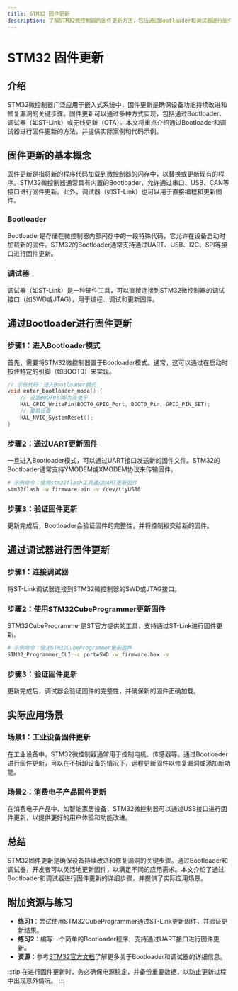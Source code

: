 ```yaml
---
title: STM32 固件更新
description: 了解STM32微控制器的固件更新方法，包括通过Bootloader和调试器进行固件更新的详细步骤和实际应用场景。
---
```


# STM32 固件更新

## 介绍

STM32微控制器广泛应用于嵌入式系统中，固件更新是确保设备功能持续改进和修复漏洞的关键步骤。固件更新可以通过多种方式实现，包括通过Bootloader、调试器（如ST-Link）或无线更新（OTA）。本文将重点介绍通过Bootloader和调试器进行固件更新的方法，并提供实际案例和代码示例。

## 固件更新的基本概念

固件更新是指将新的程序代码加载到微控制器的闪存中，以替换或更新现有的程序。STM32微控制器通常具有内置的Bootloader，允许通过串口、USB、CAN等接口进行固件更新。此外，调试器（如ST-Link）也可以用于直接编程和更新固件。

### Bootloader

Bootloader是存储在微控制器内部闪存中的一段特殊代码，它允许在设备启动时加载新的固件。STM32的Bootloader通常支持通过UART、USB、I2C、SPI等接口进行固件更新。

### 调试器

调试器（如ST-Link）是一种硬件工具，可以直接连接到STM32微控制器的调试接口（如SWD或JTAG），用于编程、调试和更新固件。

## 通过Bootloader进行固件更新

### 步骤1：进入Bootloader模式

首先，需要将STM32微控制器置于Bootloader模式。通常，这可以通过在启动时按住特定的引脚（如BOOT0）来实现。

```c
// 示例代码：进入Bootloader模式
void enter_bootloader_mode() {
    // 设置BOOT0引脚为高电平
    HAL_GPIO_WritePin(BOOT0_GPIO_Port, BOOT0_Pin, GPIO_PIN_SET);
    // 重启设备
    HAL_NVIC_SystemReset();
}
```

### 步骤2：通过UART更新固件

一旦进入Bootloader模式，可以通过UART接口发送新的固件文件。STM32的Bootloader通常支持YMODEM或XMODEM协议来传输固件。

```bash
# 示例命令：使用stm32flash工具通过UART更新固件
stm32flash -w firmware.bin -v /dev/ttyUSB0
```

### 步骤3：验证固件更新

更新完成后，Bootloader会验证固件的完整性，并将控制权交给新的固件。

## 通过调试器进行固件更新

### 步骤1：连接调试器

将ST-Link调试器连接到STM32微控制器的SWD或JTAG接口。

### 步骤2：使用STM32CubeProgrammer更新固件

STM32CubeProgrammer是ST官方提供的工具，支持通过ST-Link进行固件更新。

```bash
# 示例命令：使用STM32CubeProgrammer更新固件
STM32_Programmer_CLI -c port=SWD -w firmware.hex -v
```

### 步骤3：验证固件更新

更新完成后，调试器会验证固件的完整性，并确保新的固件正确加载。

## 实际应用场景

### 场景1：工业设备固件更新

在工业设备中，STM32微控制器通常用于控制电机、传感器等。通过Bootloader进行固件更新，可以在不拆卸设备的情况下，远程更新固件以修复漏洞或添加新功能。

### 场景2：消费电子产品固件更新

在消费电子产品中，如智能家居设备，STM32微控制器可以通过USB接口进行固件更新，以提供更好的用户体验和功能改进。

## 总结

STM32固件更新是确保设备持续改进和修复漏洞的关键步骤。通过Bootloader和调试器，开发者可以灵活地更新固件，以满足不同的应用需求。本文介绍了通过Bootloader和调试器进行固件更新的详细步骤，并提供了实际应用场景。

## 附加资源与练习

- **练习1**：尝试使用STM32CubeProgrammer通过ST-Link更新固件，并验证更新结果。
- **练习2**：编写一个简单的Bootloader程序，支持通过UART接口进行固件更新。
- **资源**：参考[STM32官方文档](https://www.st.com)了解更多关于Bootloader和调试器的详细信息。

:::tip
在进行固件更新时，务必确保电源稳定，并备份重要数据，以防止更新过程中出现意外情况。
:::